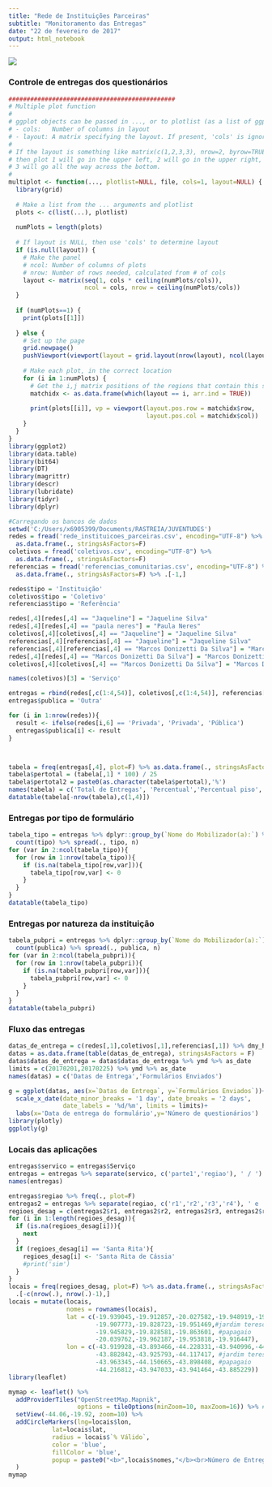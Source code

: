 ---
title: "Rede de Instituições Parceiras"
subtitle: "Monitoramento das Entregas"
date: "22 de fevereiro de 2017"
output: html_notebook
---

![](C:/Users/x6905399/Documents/RASTREIA/RastreiaLogo.png)

### Controle de entregas dos questionários

```{r, include=F}
##############################################
# Multiple plot function
#
# ggplot objects can be passed in ..., or to plotlist (as a list of ggplot objects)
# - cols:   Number of columns in layout
# - layout: A matrix specifying the layout. If present, 'cols' is ignored.
#
# If the layout is something like matrix(c(1,2,3,3), nrow=2, byrow=TRUE),
# then plot 1 will go in the upper left, 2 will go in the upper right, and
# 3 will go all the way across the bottom.
#
multiplot <- function(..., plotlist=NULL, file, cols=1, layout=NULL) {
  library(grid)
  
  # Make a list from the ... arguments and plotlist
  plots <- c(list(...), plotlist)
  
  numPlots = length(plots)
  
  # If layout is NULL, then use 'cols' to determine layout
  if (is.null(layout)) {
    # Make the panel
    # ncol: Number of columns of plots
    # nrow: Number of rows needed, calculated from # of cols
    layout <- matrix(seq(1, cols * ceiling(numPlots/cols)),
                     ncol = cols, nrow = ceiling(numPlots/cols))
  }
  
  if (numPlots==1) {
    print(plots[[1]])
    
  } else {
    # Set up the page
    grid.newpage()
    pushViewport(viewport(layout = grid.layout(nrow(layout), ncol(layout))))
    
    # Make each plot, in the correct location
    for (i in 1:numPlots) {
      # Get the i,j matrix positions of the regions that contain this subplot
      matchidx <- as.data.frame(which(layout == i, arr.ind = TRUE))
      
      print(plots[[i]], vp = viewport(layout.pos.row = matchidx$row,
                                      layout.pos.col = matchidx$col))
    }
  }
}
library(ggplot2)
library(data.table)
library(bit64)
library(DT)
library(magrittr)
library(descr)
library(lubridate)
library(tidyr)
library(dplyr)

#Carregando os bancos de dados
setwd('C:/Users/x6905399/Documents/RASTREIA/JUVENTUDES')
redes = fread('rede_instituicoes_parceiras.csv', encoding="UTF-8") %>% 
  as.data.frame(., stringsAsFactors=F)
coletivos = fread('coletivos.csv', encoding="UTF-8") %>% 
  as.data.frame(., stringsAsFactors=F)
referencias = fread('referencias_comunitarias.csv', encoding="UTF-8") %>% 
  as.data.frame(., stringsAsFactors=F) %>% .[-1,]

redes$tipo = 'Instituição'
coletivos$tipo = 'Coletivo'
referencias$tipo = 'Referência'

redes[,4][redes[,4] == "Jaqueline"] = "Jaqueline Silva"
redes[,4][redes[,4] == "paula neres"] = "Paula Neres"
coletivos[,4][coletivos[,4] == "Jaqueline"] = "Jaqueline Silva"
referencias[,4][referencias[,4] == "Jaqueline"] = "Jaqueline Silva"
referencias[,4][referencias[,4] == "Marcos Donizetti Da Silva"] = "Marcos Donizetti da Silva"
redes[,4][redes[,4] == "Marcos Donizetti Da Silva"] = "Marcos Donizetti da Silva"
coletivos[,4][coletivos[,4] == "Marcos Donizetti Da Silva"] = "Marcos Donizetti da Silva"

names(coletivos)[3] = 'Serviço'
```

```{r, echo=F}
entregas = rbind(redes[,c(1:4,54)], coletivos[,c(1:4,54)], referencias[,c(1:4,21)])
entregas$publica = 'Outra'

for (i in 1:nrow(redes)){
  result <- ifelse(redes[i,6] == 'Privada', 'Privada', 'Pública')
  entregas$publica[i] <- result
}



tabela = freq(entregas[,4], plot=F) %>% as.data.frame(., stringsAsFactors=F)
tabela$pertotal = (tabela[,1] * 100) / 25
tabela$pertotal2 = paste0(as.character(tabela$pertotal),'%')
names(tabela) = c('Total de Entregas', 'Percentual','Percentual piso','Percentual do piso (25)')
datatable(tabela[-nrow(tabela),c(1,4)])
```

### Entregas por tipo de formulário

```{r, echo=FALSE}
tabela_tipo = entregas %>% dplyr::group_by(`Nome do Mobilizador(a):`) %>% 
  count(tipo) %>% spread(., tipo, n)
for (var in 2:ncol(tabela_tipo)){
  for (row in 1:nrow(tabela_tipo)){
    if (is.na(tabela_tipo[row,var])){
      tabela_tipo[row,var] <- 0
    }
  }
}
datatable(tabela_tipo)
```

### Entregas por natureza da instituição

```{r, echo=FALSE}
tabela_pubpri = entregas %>% dplyr::group_by(`Nome do Mobilizador(a):`) %>% 
  count(publica) %>% spread(., publica, n)
for (var in 2:ncol(tabela_pubpri)){
  for (row in 1:nrow(tabela_pubpri)){
    if (is.na(tabela_pubpri[row,var])){
      tabela_pubpri[row,var] <- 0
    }
  }
}
datatable(tabela_pubpri)
```

### Fluxo das entregas

```{r, echo=F, fig.width=9, fig.height=6}
datas_de_entrega = c(redes[,1],coletivos[,1],referencias[,1]) %>% dmy_hms %>% as_date
datas = as.data.frame(table(datas_de_entrega), stringsAsFactors = F)
datas$datas_de_entrega = datas$datas_de_entrega %>% ymd %>% as_date
limits = c(20170201,20170225) %>% ymd %>% as_date
names(datas) = c('Datas de Entrega','Formulários Enviados')

g = ggplot(datas, aes(x=`Datas de Entrega`, y=`Formulários Enviados`))+geom_line(lwd=1)+
  scale_x_date(date_minor_breaks = '1 day', date_breaks = '2 days',
               date_labels = '%d/%m', limits = limits)+
  labs(x='Data de entrega do formulário',y='Número de questionários')
library(plotly)
ggplotly(g)
```

### Locais das aplicações

```{r, include=FALSE}
entregas$servico = entregas$Serviço 
entregas = entregas %>% separate(servico, c('parte1','regiao'), ' / ')
names(entregas)

entregas$regiao %>% freq(., plot=F)
entregas2 = entregas %>% separate(regiao, c('r1','r2','r3','r4'), ' e ')
regioes_desag = c(entregas2$r1, entregas2$r2, entregas2$r3, entregas2$r4)
for (i in 1:length(regioes_desag)){
  if (is.na(regioes_desag[i])){
    next
  }  
  if (regioes_desag[i] == 'Santa Rita'){
    regioes_desag[i] <- 'Santa Rita de Cássia'
    #print('sim')
  }
}
locais = freq(regioes_desag, plot=F) %>% as.data.frame(., stringsAsFactors=F) %>%
  .[-c(nrow(.), nrow(.)-1),]
locais = mutate(locais,
                nomes = rownames(locais),
                lat = c(-19.939045,-19.912857,-20.027582,-19.948919,-19.764419,
                        -19.907773,-19.828723,-19.951469,#jardim teresópolis
                        -19.945829,-19.828581,-19.863601, #papagaio
                        -20.039762,-19.962187,-19.953818,-19.916447),
                lon = c(-43.919928,-43.893466,-44.228331,-43.940996,-44.145917,
                        -43.882842,-43.925793,-44.117417, #jardim teresópolis
                        -43.963345,-44.150665,-43.898408, #papagaio
                        -44.216812,-43.947033,-43.941464,-43.885229))
library(leaflet)
```

```{r, echo=FALSE, fig.width=9, fig.height=6}
mymap <- leaflet() %>% 
  addProviderTiles("OpenStreetMap.Mapnik",
                   options = tileOptions(minZoom=10, maxZoom=16)) %>% #"freeze" the mapwindow to max and min zoomlevel
  setView(-44.06,-19.92, zoom=10) %>%
  addCircleMarkers(lng=locais$lon,
            lat=locais$lat,
            radius = locais$`% Válido`,
            color = 'blue',
            fillColor = 'blue',
            popup = paste0("<b>",locais$nomes,"</b><br>Número de Entregas:<br><b>",locais$Frequência,"</b>")
  )
mymap
```


